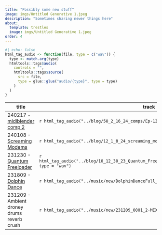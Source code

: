 ```yaml
---
title: "Possibly some new stuff"
image: imgs/Untitled Generative 1.jpeg
description: "Sometimes sharing newer things here"
about:
  template: trestles
  image: imgs/Untitled Generative 1.jpeg
order: 4
---
```


```r
#| echo: false
html_tag_audio <- function(file, type = c("wav")) {
  type <- match.arg(type)
  htmltools::tags$audio(
    controls = "",
    htmltools::tags$source(
      src = file,
      type = glue::glue("audio/{type}", type = type)
    )
  )
}
```

| title                  | track                                                                             |
|------------------------------------|------------------------------------|
| 240217 - [midiblender comp 2](../blog/50_2_16_24_comps/index.html) | `r html_tag_audio("../blog/50_2_16_24_comps/Ep-133_E_song.mp3", type = "wav")` |
| 240108 - [Screaming Modems](../blog/12_1_8_24_screaming_modems/index.html) | `r html_tag_audio("../blog/12_1_8_24_screaming_modems/screaming_modems.mp3", type = "wav")` |
| 231230 - [Quantum Freeloader](../blog/10_12_30_23_Quantum_Freeloader/index.html) | `r html_tag_audio("../blog/10_12_30_23_Quantum_Freeloader/Quantum_freeloader_take_1_01.mp3", type = "wav")` |
| 231809 - [Dolphin Dance](../notes.html#dolphin-dance) | `r html_tag_audio("../music/new/DolphinDanceFull_render 2_01.mp3", type = "wav")` |
| 231209 - Ambient droney drums reverb crush | `r html_tag_audio("../music/new/231209_0001_2-MIX_01_01.mp3", type = "wav")` |

